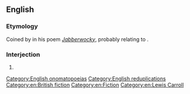 ==English==

===Etymology===
Coined by {{w|Lewis Carroll}} in his poem ''[[s:Jabberwocky|Jabberwocky]]'', probably relating to {{m|en|snickersnee}}.

===Interjection===
{{en-interj}}

# {{n-g|An [[onomatopoeia]] of unclear meaning, possibly referring to [[sharpness]], or the sound of a blade cutting through something.}}

[[Category:English onomatopoeias]]
[[Category:English reduplications]]
[[Category:en:British fiction]]
[[Category:en:Fiction]]
[[Category:en:Lewis Carroll]]